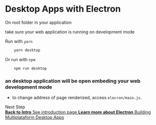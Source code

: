 
<Meta title="Web/Docs/Desktop" />

<style>
  { storybookStyles }
</style>

# Desktop Apps with Electron
 
<div className="subheading">On root folder in your application</div>

take sure your web application is running on development mode

Run with `yarn`
```sh
    yarn desktop
```

Or run with `npm`
```sh
    npm run desktop
```

### an desktop application will be open embeding your web development mode

- to change address of page renderized, access `elecron/main.js`.

<div className="subheading">Next Step</div>
<div className="link-list">
  <a className="link-item" href="?path=/docs/web-introduction--page" > 
    <span>
      <strong>Back to Intro</strong>
      See introduction page
    </span>
  </a> 
  <a className="link-item" href="https://www.electronjs.org/pt/docs/latest/tutorial/examples" > 
    <span>
      <strong>Learn more about Electron</strong>
      Building Multiplataform Desktop Apps
    </span>
  </a>
</div>